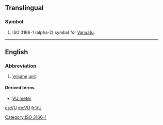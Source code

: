 {{also|vu|vú|vü|vũ|vụ|.vu}}
==Translingual==

===Symbol===
{{head|mul|symbol}}

# ISO 3166-1 (alpha-2) symbol for [[Vanuatu]].

[[Category:ISO 3166-1]]

----

==English==

===Abbreviation===
{{rfc-header|Abbreviation}}
{{wikipedia|VU meter}}
{{head|en|abbreviation}}

# [[volume|Volume]] [[unit]].

====Derived terms====
* [[VU meter]]

[[cs:VU]]
[[de:VU]]
[[fr:VU]]